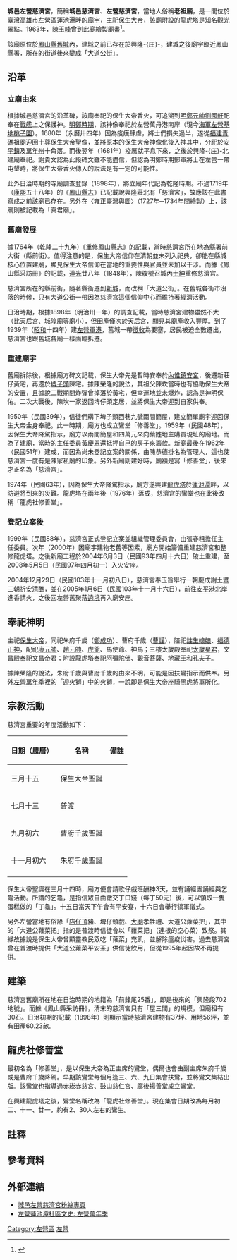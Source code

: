 {{coord|22|40|51|N|120|17|27|E|region:TW-TPE_type:landmark|display=title}}
{{東亞廟宇
| name = 城邑左營慈濟宮
| img = File:左營城邑慈濟宮.jpg
| img_capt = 
| image_width = 250px
| location = {{TWN}}[[高雄市|高雄市]][[左營區|左營區]]埤東里[[蓮潭路|蓮潭路]]9號
| god = [[保生大帝|保生大帝]]
| type = 地方公廟
| struct = 歇山假四垂
| cultural_collection = 良好
| open_year = 1719年（[[康熙|康熙]]五十八年）以前
| cere_date = [[農曆|農曆]][[三月十五|三月十五]]（保生大帝聖誕）
|}}

'''城邑左營慈濟宮'''，簡稱'''城邑慈濟宮'''、'''左營慈濟宮'''，當地人俗稱'''老祖廟'''，是一間位於[[臺灣|臺灣]][[高雄市|高雄市]][[左營區|左營區]][[蓮池潭|蓮池潭]]畔的[[廟宇|廟宇]]，主祀[[保生大帝|保生大帝]]，該廟附設的[[龍虎塔|龍虎塔]]是知名觀光景點。1963年，[[陳玉峰_(彩繪匠師)|陳玉峰]]曾到此廟繪製廟畫<ref>{{cite book |author=南部寺廟調查小組|title=《臺灣南部寺廟調查曁研究報告》 |date=1997|publisher=國立成功大學歷史學系|location=台灣|language=zh-tw|isbn=}}</ref>。

該廟原位於[[鳳山縣舊城|鳳山縣舊城]]內，建城之前已存在於興隆-{庄}-，建城之後廟宇臨近鳳山縣署，所在的街道後來變成「大道公街」{{r|謝貴文}}。

==沿革==
===立廟由來 ===
根據城邑慈濟宮的沿革碑，該廟奉祀的保生大帝香火，可追溯到[[明鄭|明鄭]][[元帥|元帥]][[劉國軒|劉國軒]]祀奉在[[戰艦|戰艦]]上之保護神{{r|謝貴文|page=261}}。[[明鄭時期|明鄭時期]]，該神像奉祀於左營萬丹港南岸（現今[[海軍左營基地|海軍左營基地]][[桃子園|桃子園]]）{{r|謝貴文|page=261}}。1680年（永曆卅四年）因為疫癘肆虐，將士們損失過半，遂從[[福建|福建]][[青礁慈濟宮|青礁祖廟]]迎回十尊保生大帝聖像，並將原本的保生大帝神像化後入神其中，分祀於[[安平鎮_(明鄭)|安平鎮]]及[[萬年州|萬年州]]十角落{{NoteTag|據康熙五十八年（1719年）《[[鳳山縣志|鳳山縣志]]》記載，[[鳳山縣_(清治時期)|鳳山縣]]有十間大道公廟，分別位在[[鳳山上里|鳳山上-{庄}-]]（可能為[[小港區|小港區]][[孔宅真君宮|孔宅真君宮]]）、[[愛河|硫磺水]]-{庄}-（可能為[[高雄鼓山亭|苓雅寮鼓山亭]]）、[[半屏山|半屏山]]後（[[楠梓區|楠梓區]][[後勁聖雲宮|後勁聖雲宮]]）、[[安平鎮_(明鄭)|安平鎮]]（[[臺南市|臺南市]][[安平區|安平區]]囝仔宮社[[妙壽宮|妙壽宮]]、海頭社[[安平廣濟宮|廣濟宮]]、港仔尾社[[靈濟殿|靈濟殿]]）、[[興隆外里|興隆-{庄}-]]北（城邑慈濟宮）、[[維新里_(堡里)|維新里]]竹子港（[[永安區|永安區]]烏樹林保寧宮）、[[觀音山_(高雄市)|觀音山]][[大社區#大社（大字）|大社]]（[[大社保元宮|大社保元宮]]）以及[[臺灣府城#坊|土鑿埕]]（臺南市[[中西區_(臺南市)|中西區]]四安境北線尾[[下大道良皇宮|下大道良皇宮]]）。}}{{r|謝貴文|page=261}}。而後翌年（1681年）疫厲就平息下來，之後於興隆-{庄}-北建廟奉祀{{r|謝貴文|page=261}}。謝貴文認為此段碑文雖不能盡信，但認為明鄭時期鄭軍將士在左營一帶屯墾時，將保生大帝香火傳入的說法是有一定的可能性{{r|謝貴文|page=261}}。

此外日治時期的寺廟調查登錄（1898年），將立廟年代記為乾隆時期{{r|廖}}。不過1719年（[[康熙|康熙]]五十八年）的《[[鳳山縣志|鳳山縣志]]》已記載說興隆莊北有「慈濟宮」{{NoteTag|《鳳山縣志‧卷十 外志》：「慈濟宮：一在鳳山上-{庄}-。一在硫磺水-{庄}-。一在半屏山後。在安平鎮者三。一在興隆-{庄}-北。一在維新里竹仔港。一在觀音山大社。一在土墼埕。」}}，故應該在此書寫成之前該廟已存在{{r|廖}}。另外在〈雍正臺灣輿圖〉（1727年─1734年間繪製）上，該廟則被記載為「真君廟」{{r|謝貴文|page=261}}。

=== 舊廟發展 ===
據1764年（乾隆二十九年）《重修鳳山縣志》的記載，當時慈濟宮所在地為縣署前大街（縣前街）{{r|謝貴文|page=262}}。值得注意的是，保生大帝信仰在清朝並未列入祀典，卻能在縣城核心位置建廟，顯見保生大帝信仰在當地的重要性與官員並未加以干涉{{r|謝貴文|page=261}}。而據《鳳山縣采訪冊》的記載，[[道光|道光]]廿八年（1848年），陳瓊{{NoteTag|舊城北門外六、七甲陳姓家族的先祖，該家族曾遷居到鳳山，於陳坎時再遷回埤仔頭開設中藥房（開業處為後來埤仔頭路上的「養安堂中藥行」）{{r|謝貴文|page=263、264}}。慈濟宮碑文上稱陳瓊為總兵，謝貴文認為應是「總理」才是{{r|謝貴文|page=264}}。}}號召城內[[士紳|士紳]]重修慈濟宮{{NoteTag|《鳳山縣采訪冊》：「保生大帝廟……一在舊城內（興隆），縣西十五里，屋三間（額「慈濟宮」），道光二十八年陳瓊募修。廟租三十石。」}}。

慈濟宮所在的縣前街，隨著縣衙遷到[[鳳山縣新城|新城]]，而改稱「大道公街」{{r|謝貴文|page=263}}。在舊城各街市沒落的時候，只有大道公街一帶因為慈濟宮這個信仰中心而維持著經濟活動{{r|謝貴文|page=263}}。

日治時期，根據1898年（明治卅一年）的調查記載，當時慈濟宮建物雖然不大（比天后宮、城隍廟等廟小），但田產僅次於天后宮，顯見其廟產收入豐厚{{r|謝貴文|page=264}}。到了1939年（[[昭和|昭和]]十四年）建[[左營軍港|左營軍港]]，舊城一帶[[徵收|徵收]]為要塞，居民被迫全數遷出，慈濟宮也跟舊城各廟一樣面臨拆遷{{r|謝貴文|page=265}}。

=== 重建廟宇 ===
舊廟拆除後，根據廟方碑文記載，保生大帝先是暫時安奉於[[內惟鎮安宮|內惟鎮安宮]]，後遷新莊仔黃宅，再遷於[[埤子頭_(高雄市)|埤子頭]]陳宅{{r|謝貴文|page=265}}。據陳榮隆{{NoteTag|慈濟宮常務監察委員。}}的說法，其祖父陳坎當時也有協助保生大帝的安置，且據說二戰期間炸彈曾掉落於黃宅，但幸運地並未爆炸，認為是神明保佑{{r|謝貴文|page=265}}。二次大戰後，陳坎一家返回埤仔頭定居，並將保生大帝迎到自家供奉{{r|謝貴文|page=265}}。

1950年（民國39年），信徒們購下埤子頭西巷九號兩間簡屋{{NoteTag|購屋費用據說是過去日治時期政府所發的拆遷補償金{{r|謝貴文|page=265}}。}}，建立簡單廟宇迎回保生大帝金身奉祀{{r|謝貴文|page=265}}。此一時期，廟方也成立鸞堂「修善堂」{{NoteTag|有受到日治時期成立的鸞堂「[[啟明堂|啟明堂]]」影響，但兩者並無直接傳承關係，不過有些鸞生是都有參與過這兩間鸞堂的{{r|謝貴文|page=266}}。}}{{r|謝貴文|page=265}}。1959年（民國48年），因保生大帝降駕指示，廟方以兩間簡屋和四萬元來向葉姓地主購買現址的廟地{{r|謝貴文|page=266}}。而為了建廟，當時的主任委員黃慶恩還抵押自己的房子來籌款{{r|謝貴文|page=266}}。新廟最後在1962年（民國51年）建成，而因為尚未登記立案的關係，由陳恭德掛名為管理人，這也使慈濟宮一度有是陳家私廟的印象{{r|謝貴文|page=266}}。另外新廟剛建好時，廟額是寫「修善堂」，後來才正名為「慈濟宮」{{r|謝貴文|page=266}}。

1974年（民國63年），因為保生大帝降駕指示，廟方遂興建[[龍虎塔|龍虎塔]]於[[蓮池潭|蓮池潭]]畔，以防避將到來的災難{{r|謝貴文|page=267}}。龍虎塔在兩年後（1976年）落成，慈濟宮的鸞堂也在此後改稱「龍虎社修善堂」{{r|謝貴文|page=267}}。

=== 登記立案後 ===
1999年（民國88年），慈濟宮正式登記立案並組織管理委員會，由張春粗{{NoteTag|2007年中風，2017年病逝，此前一直擔任該廟主委{{r|謝貴文|page=267}}。}}擔任主任委員{{r|謝貴文|page=267}}。次年（2000年）因廟宇建物老舊等因素，廟方開始籌備重建慈濟宮和整修龍虎塔{{r|謝貴文|page=267}}。之後新廟工程於2004年6月3日（民國93年四月十六日）破土重建，至2008年5月5日（民國97年四月初一）入火安座{{r|謝貴文|page=267}}。

2004年12月29日（民國103年十一月初八日），慈濟宮奉玉旨舉行一朝慶成謝土暨三朝祈安[[清醮|清醮]]，並在2005年1月6日（民國103年十一月十六日），前往[[安平港|安平港]]北岸進香請火，之後回左營舊聚落[[遶境|遶境]]再入廟安座{{r|謝貴文|page=267}}。

==奉祀神明==
主祀[[保生大帝|保生大帝]]，同祀朱府千歲（[[鄭成功|鄭成功]]）、曹府千歲（[[曹謹|曹謹]]），陪祀[[註生娘娘|註生娘娘]]、[[福德正神|福德正神]]，配祀[[康元帥|康元帥]]、[[趙元帥|趙元帥]]、[[虎爺|虎爺]]、馬使爺、神馬；三樓太歲殿奉祀[[太歲星君|太歲星君]]，文昌殿奉祀[[文昌帝君|文昌帝君]]；附設龍虎塔奉祀[[阿彌陀佛|阿彌陀佛]]、[[觀音菩薩|觀音菩薩]]、[[地藏王|地藏王]]和[[孔夫子|孔夫子]]。

據陳榮隆的說法，朱府千歲與曹府千歲的由來不明，可能是因扶鸞指示而供奉{{r|謝貴文|page=266}}。另外[[高雄左營萬年季|左營萬年季]]裡的「迎火獅」中的火獅，一說即是保生大帝座騎黑虎將軍所化{{r|謝貴文|page=268}}。

== 宗教活動 ==
慈濟宮重要的年度活動如下{{r|謝貴文|page=268}}：
{|class=wikitable
|-
!日期（農曆）!!名稱!!備註
|-
|三月十五||保生大帝聖誕||
|-
|七月十三||普渡||
|-
|九月初六||曹府千歲聖誕||
|-
|十一月初六||朱府千歲聖誕||
|-
|}

保生大帝聖誕在三月十四時，廟方便會請歌仔戲班酬神3天，並有誦經團誦經與乞龜活動{{r|謝貴文|page=268}}。所謂的乞龜，是指信眾自由繳交丁口錢（每丁50元）後，可以領取一隻蛋糕做的「丁龜」{{r|謝貴文|page=268}}。十五日當天下午會有平安宴，十六日會舉行犒軍儀式{{r|謝貴文|page=268}}。

另外左營當地有俗諺「[[左營店仔頂慈德宮|店仔頂]]豬、埤仔頭戲、[[左營元帝廟|大廟]]孝牲禮、大道公蕹菜把」，其中的「大道公蕹菜把」指的是普渡時信徒會以「蕹菜把」（連根的空心菜）致祭{{r|謝貴文|page=267}}。其緣故據說是保生大帝曾顯靈教民眾吃「蕹菜」充飢，並解除瘟疫災害{{r|謝貴文|page=267}}。過去慈濟宮曾在普渡時提供「大道公蕹菜平安茶」供信徒飲用，但從1995年起因故不再提供{{r|謝貴文|page=268}}。

== 建築 ==
慈濟宮舊廟所在地在日治時期的地籍為「前鋒尾25番」，即是後來的「興隆段702地號」{{r|廖}}。而據《鳳山縣采訪冊》，清末的慈濟宮只有「屋三間」的規模，但廟租有30石{{r|謝貴文|page=263}}。日治初期的記載（1898年）則顯示當時慈濟宮建物有37坪、用地56坪，並有田產60.23畝{{r|廖}}{{r|謝貴文|page=264}}。

== 龍虎社修善堂 ==
最初名為「修善堂」，是以保生大帝為正主席的鸞堂，偶爾也會由副主席朱府千歲或是曹府千歲降駕{{r|謝貴文|page=266}}。早期該鸞堂每個月逢三、六、九日集會扶鸞，並將鸞文集結出版{{r|謝貴文|page=266}}。該鸞堂也指導過赤崁赤慈宮、鼓山慈仁宮、廍後揚善堂成立鸞堂{{r|謝貴文|page=266}}。

在興建龍虎塔之後，鸞堂名稱改為「龍虎社修善堂」{{r|謝貴文|page=267}}。現在集會日期改為每月初二、十一、廿一，約有2、30人左右的鸞生{{r|謝貴文|page=267}}。

== 註釋 ==
{{NoteFoot}}

==參考資料==
{{reflist|refs=
<ref name="謝貴文">{{cite book|author=謝貴文 |title=《臺灣與各地之保生大帝信仰研究》 |chapter=〈從城內到城外：高雄左營舊城慈濟宮的發展與變遷〉 |publisher=里仁書店 |date=2019-04-20 |isbn=978-986-97753-0-4 }}</ref><ref name="廖">{{Cite journal|author=廖德宗 |title= 〈清代鳳山縣舊城內寺廟、官署與街道空間之考證〉|journal=《高雄文獻》|volume=2 |issue=4 |publisher=高雄市立歷史博物館 |issn=2222-8306  |pages=101－134 |date=2012-12}}</ref>
}}

==外部連結==
{{commons category|Cih Ji Palace}}
*[https://www.facebook.com/ChengyiZuoyingCihJiTemple 城邑左營慈濟宮粉絲專頁] {{Wayback|url=https://www.facebook.com/ChengyiZuoyingCihJiTemple |date=20200501164917 }}
*[http://www2.mcsh.kh.edu.tw/resource/native/96native/zuoying_4.htm 左營蓮池潭社區文史:  左營萬年季] {{Wayback|url=http://www2.mcsh.kh.edu.tw/resource/native/96native/zuoying_4.htm |date=20160304091259 }}

[[Category:左營區|Category:左營區]]
[[Category:高雄市保生大帝廟|左營]]